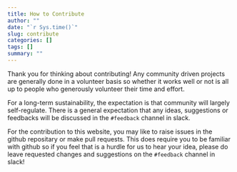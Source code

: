 ```yaml
---
title: How to Contribute
author: ""
date: "`r Sys.time()`"
slug: contribute
categories: []
tags: []
summary: ""
---
```


Thank you for thinking about contributing! Any community driven projects are generally done in a volunteer basis so whether it works well or not is all up to people who generously volunteer their time and effort. 

For a long-term sustainability, the expectation is that community will largely self-regulate. There is a general expectation that any ideas, suggestions or feedbacks will be discussed in the `#feedback` channel in slack. 

For the contribution to this website, you may like to raise issues in the github repositary or make pull requests. This does require you to be familiar with github so if you feel that is a hurdle for us to hear your idea, please do leave requested changes and suggestions on the `#feedback` channel in slack!